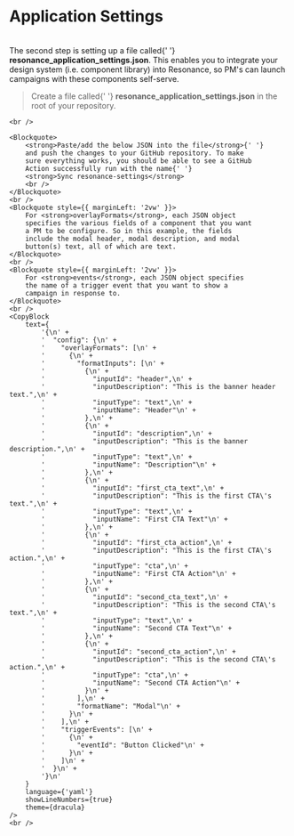 

# Application Settings

<Theme>
    <br/>
    <Text>
        The second step is setting up a file called{' '}
        <strong>resonance_application_settings.json</strong>. This
        enables you to integrate your design system (i.e.
        component library) into Resonance, so PM's can launch
        campaigns with these components self-serve.
    </Text>
    <br />
    <Blockquote>
        Create a file called{' '}
        <strong>resonance_application_settings.json</strong> in
        the root of your repository.
    </Blockquote>

    <br />

    <Blockquote>
        <strong>Paste/add the below JSON into the file</strong>{' '}
        and push the changes to your GitHub repository. To make
        sure everything works, you should be able to see a GitHub
        Action successfully run with the name{' '}
        <strong>Sync resonance-settings</strong>
        <br />
    </Blockquote>
    <br />
    <Blockquote style={{ marginLeft: '2vw' }}>
        For <strong>overlayFormats</strong>, each JSON object
        specifies the various fields of a component that you want
        a PM to be configure. So in this example, the fields
        include the modal header, modal description, and modal
        button(s) text, all of which are text.
    </Blockquote>
    <br />
    <Blockquote style={{ marginLeft: '2vw' }}>
        For <strong>events</strong>, each JSON object specifies
        the name of a trigger event that you want to show a
        campaign in response to.
    </Blockquote>
    <br />
    <CopyBlock
        text={
            '{\n' +
            '  "config": {\n' +
            '    "overlayFormats": [\n' +
            '      {\n' +
            '        "formatInputs": [\n' +
            '          {\n' +
            '            "inputId": "header",\n' +
            '            "inputDescription": "This is the banner header text.",\n' +
            '            "inputType": "text",\n' +
            '            "inputName": "Header"\n' +
            '          },\n' +
            '          {\n' +
            '            "inputId": "description",\n' +
            '            "inputDescription": "This is the banner description.",\n' +
            '            "inputType": "text",\n' +
            '            "inputName": "Description"\n' +
            '          },\n' +
            '          {\n' +
            '            "inputId": "first_cta_text",\n' +
            '            "inputDescription": "This is the first CTA\'s text.",\n' +
            '            "inputType": "text",\n' +
            '            "inputName": "First CTA Text"\n' +
            '          },\n' +
            '          {\n' +
            '            "inputId": "first_cta_action",\n' +
            '            "inputDescription": "This is the first CTA\'s action.",\n' +
            '            "inputType": "cta",\n' +
            '            "inputName": "First CTA Action"\n' +
            '          },\n' +
            '          {\n' +
            '            "inputId": "second_cta_text",\n' +
            '            "inputDescription": "This is the second CTA\'s text.",\n' +
            '            "inputType": "text",\n' +
            '            "inputName": "Second CTA Text"\n' +
            '          },\n' +
            '          {\n' +
            '            "inputId": "second_cta_action",\n' +
            '            "inputDescription": "This is the second CTA\'s action.",\n' +
            '            "inputType": "cta",\n' +
            '            "inputName": "Second CTA Action"\n' +
            '          }\n' +
            '        ],\n' +
            '        "formatName": "Modal"\n' +
            '      }\n' +
            '    ],\n' +
            '    "triggerEvents": [\n' +
            '      {\n' +
            '        "eventId": "Button Clicked"\n' +
            '      }\n' +
            '    ]\n' +
            '  }\n' +
            '}\n'
        }
        language={'yaml'}
        showLineNumbers={true}
        theme={dracula}
    />
    <br />
</Theme>